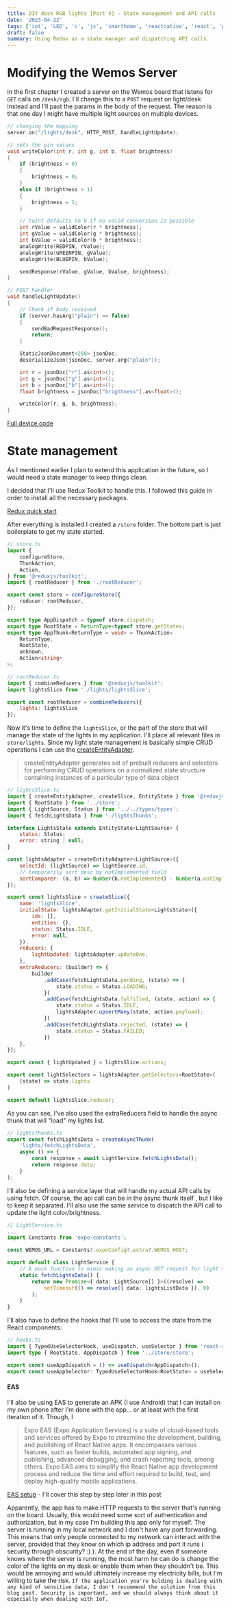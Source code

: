 ```yaml
---
title: DIY desk RGB lights [Part 4] - State management and API calls
date: '2023-04-22'
tags: ['iot', 'LED', 'c', 'js', 'smarthome', 'reactnative', 'react', 'prompt', 'expo']
draft: false
summary: Using Redux as a state manager and dispatching API calls.
---
```


# Modifying the Wemos Server

In the first chapter I created a server on the Wemos board that listens for ```GET``` calls on ```/desk/rgb```. I'll change this to a ```POST``` request on light/desk instead and I'll past the params in the body of the request. The reason is that one day I might have multiple light sources on multiple devices.

```c
// changing the mapping
server.on("/lights/desk", HTTP_POST, handleLightUpdate);
```

```c
// sets the pin values
void writeColor(int r, int g, int b, float brightness)
{
    if (brightness < 0)
    {
        brightness = 0;
    }
    else if (brightness > 1)
    {
        brightness = 1;
    }

    // toInt defaults to 0 if no valid conversion is possible
    int rValue = validColor(r * brightness);
    int gValue = validColor(g * brightness);
    int bValue = validColor(b * brightness);
    analogWrite(REDPIN, rValue);
    analogWrite(GREENPIN, gValue);
    analogWrite(BLUEPIN, bValue);

    sendResponse(rValue, gValue, bValue, brightness);
}

// POST handler
void handleLightUpdate()
{
    // Check if body received
    if (server.hasArg("plain") == false)
    {
        sendBadRequestResponse();
        return;
    }

    StaticJsonDocument<200> jsonDoc;
    deserializeJson(jsonDoc, server.arg("plain"));

    int r = jsonDoc["r"].as<int>();
    int g = jsonDoc["g"].as<int>();
    int b = jsonDoc["b"].as<int>();
    float brightness = jsonDoc["brightness"].as<float>();

    writeColor(r, g, b, brightness);
}
```

[Full device code](https://github.com/branimir-kirilov/desk-lights/blob/main/device/device.ino)






# State management

As I mentioned earlier I plan to extend this application in the future, so I would need a state manager to keep things clean.

I decided that I'll use Redux Toolkit to handle this. I followed this guide in order to install all the necessary packages.

[Redux quick start](https://redux-toolkit.js.org/tutorials/quick-start)

After everything is installed I created a ```/store``` folder. The bottom part is just boilerplate to get my state started.


```typescript
// store.ts
import {
    configureStore,
    ThunkAction,
    Action,
} from '@reduxjs/toolkit';
import { rootReducer } from './rootReducer';

export const store = configureStore({
    reducer: rootReducer,
});

export type AppDispatch = typeof store.dispatch;
export type RootState = ReturnType<typeof store.getState>;
export type AppThunk<ReturnType = void> = ThunkAction<
    ReturnType,
    RootState,
    unknown,
    Action<string>
>;
```

```js
// rootReducer.ts
import { combineReducers } from '@reduxjs/toolkit';
import lightsSlice from './lights/lightsSlice';

export const rootReducer = combineReducers({
    lights: lightsSlice
});
```

Now it's time to define the ```lightsSlice```, or the part of the store that will manage the state of the lights in my application. I'll place all relevant files in ```store/lights```. Since my light state management is basically simple CRUD operations I can use the [createEntityAdapter](https://redux-toolkit.js.org/api/createEntityAdapter). 

> createEntityAdapter generates set of prebuilt reducers and selectors for performing CRUD operations on a normalized state structure containing instances of a particular type of data object

```js
// lightsSlice.ts
import { createEntityAdapter, createSlice, EntityState } from '@reduxjs/toolkit';
import { RootState } from '../store';
import { LightSource, Status } from '../../types/types';
import { fetchLightsData } from './lightsThunks';

interface LightsState extends EntityState<LightSource> {
    status: Status;
    error: string | null;
}

const lightsAdapter = createEntityAdapter<LightSource>({
    selectId: (lightSource) => lightSource.id,
    // temporarily sort desc by notImplemented field
    sortComparer: (a, b) => Number(b.notImplemented) - Number(a.notImplemented)
});

export const lightsSlice = createSlice({
    name: 'lightsSlice',
    initialState: lightsAdapter.getInitialState<LightsState>({
        ids: [],
        entities: {},
        status: Status.IDLE,
        error: null,
    }),
    reducers: {
        lightUpdated: lightsAdapter.updateOne,
    },
    extraReducers: (builder) => {
        builder
            .addCase(fetchLightsData.pending, (state) => {
                state.status = Status.LOADING;
            })
            .addCase(fetchLightsData.fulfilled, (state, action) => {
                state.status = Status.IDLE;
                lightsAdapter.upsertMany(state, action.payload);
            })
            .addCase(fetchLightsData.rejected, (state) => {
                state.status = Status.FAILED;
            })
    },
});

export const { lightUpdated } = lightsSlice.actions;

export const lightSelectors = lightsAdapter.getSelectors<RootState>(
    (state) => state.lights
)

export default lightsSlice.reducer;
```

As you can see, I've also used the extraReducers field to handle the async thunk that will "load" my lights list.

```js
// lightsThunks.ts
export const fetchLightsData = createAsyncThunk(
    'lights/fetchLightsData',
    async () => {
        const response = await LightService.fetchLightsData();
        return response.data;
    }
);
```

I'll also be defining a service layer that will handle my actual API calls by using fetch. Of course, the api call can be in the async thunk itself , but I like to keep it separated. I'll also use the same service to dispatch the API call to update the light color/brightness.

```typescript
// LightService.ts
...
import Constants from 'expo-constants';

const WEMOS_URL = Constants?.expoConfig?.extra?.WEMOS_HOST;

export default class LightService {
    // A mock function to mimic making an async GET request for light sources data
    static fetchLightsData() {
        return new Promise<{ data: LightSource[] }>((resolve) =>
            setTimeout(() => resolve({ data: lightsListData }), 0)
        );
    }
}
```

I'll also have to define the hooks that I'll use to access the state from the React components:

```typescript
// hooks.ts
import { TypedUseSelectorHook, useDispatch, useSelector } from 'react-redux';
import type { RootState, AppDispatch } from '../store/store';

export const useAppDispatch = () => useDispatch<AppDispatch>();
export const useAppSelector: TypedUseSelectorHook<RootState> = useSelector;
```


#### EAS

I'll also be using EAS to generate an APK (I use Android) that I can install on my own phone after I'm done with the app... or at least with the first iteration of it. Though, I 

> Expo EAS (Expo Application Services) is a suite of cloud-based tools and services offered by Expo to streamline the development, building, and publishing of React Native apps. It encompasses various features, such as faster builds, automated app signing, and publishing, advanced debugging, and crash reporting tools, among others. Expo EAS aims to simplify the React Native app development process and reduce the time and effort required to build, test, and deploy high-quality mobile applications.

[EAS setup](https://docs.expo.dev/build/setup/) - I'll cover this step by step later in this post






Apparently, the app has to make HTTP requests to the server that's running on the board. Usually, this would need some sort of authentication and authorization, but in my case I'm building this app only for myself. The server is running in my local network and I don't have any port forwarding. This means that only people connected to my network can interact with the server, provided that they know on which ip address and port it runs ( security through obscurity? :) ). At the end of the day, even if someone knows where the server is running, the most harm he can do is change the color of the lights on my desk or enable them when they shouldn't be. This would be annoying and would ultimately increase my electricity bills, but I'm willing to take the risk. ```If the application you're bulding is dealing with any kind of sensitive data, I don't recommend the solution from this blog post. Security is important, and we should always think about it especially when dealing with IoT.```
